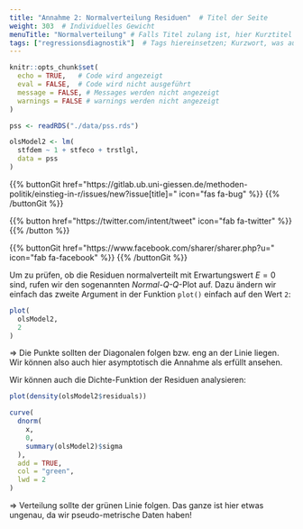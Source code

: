 ```yaml
---
title: "Annahme 2: Normalverteilung Residuen"  # Titel der Seite
weight: 303  # Individuelles Gewicht 
menuTitle: "Normalverteilung" # Falls Titel zulang ist, hier Kurztitel
tags: ["regressionsdiagnostik"]  # Tags hiereinsetzen; Kurzwort, was auf der Seite passsiert
---
```

```r
knitr::opts_chunk$set(
  echo = TRUE,   # Code wird angezeigt
  eval = FALSE,  # Code wird nicht ausgeführt
  message = FALSE, # Messages werden nicht angezeigt
  warnings = FALSE # warnings werden nicht angezeigt
)

pss <- readRDS("./data/pss.rds")

olsModel2 <- lm(
  stfdem ~ 1 + stfeco + trstlgl,   
  data = pss
)      
```

{{% buttonGit href=\"https\:\/\/gitlab.ub.uni-giessen.de\/methoden-politik\/einstieg-in-r\/issues\/new?issue[title]=\" icon=\"fas fa-bug\" %}} {{% /buttonGit %}} 

{{% button href=\"https\:\/\/twitter.com\/intent\/tweet\" icon=\"fab fa-twitter\" %}} {{% /button %}}

{{% buttonGit href=\"https\:\/\/www.facebook.com\/sharer\/sharer.php?u=\" icon=\"fab fa-facebook\" %}} {{% /buttonGit %}}

Um zu prüfen, ob die Residuen normalverteilt mit Erwartungswert $E=0$ sind, rufen wir den sogenannten *Normal-Q-Q*-Plot auf. Dazu ändern wir einfach das zweite Argument in der Funktion `plot()` einfach auf den Wert `2`:

```r
plot(
  olsModel2,
  2
)

```

$\Rightarrow$ Die Punkte sollten der Diagonalen folgen bzw. eng an der Linie liegen. Wir können also auch hier asymptotisch die Annahme als erfüllt ansehen. 

Wir können auch die Dichte-Funktion der Residuen analysieren: 
```r
plot(density(olsModel2$residuals))

curve(
  dnorm(
    x, 
    0, 
    summary(olsModel2)$sigma
  ), 
  add = TRUE,
  col = "green", 
  lwd = 2
)
```

$\Rightarrow$ Verteilung sollte der grünen Linie folgen. Das ganze ist hier etwas ungenau, da wir pseudo-metrische Daten haben!
